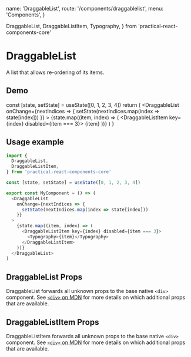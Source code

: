   name: 'DraggableList',
  route: '/components/draggablelist',
  menu: 'Components',
}


  DraggableList,
  DraggableListItem,
  Typography,
} from 'practical-react-components-core'

# DraggableList

A list that allows re-ordering of its items.

## Demo

  const [state, setState] = useState([0, 1, 2, 3, 4])
  return (
    <DraggableList
      onChange={nextIndices => {
        setState(nextIndices.map(index => state[index]))
      }}
    >
      {state.map((item, index) => (
        <DraggableListItem key={index} disabled={item === 3}>
          <Typography>{item}</Typography>
        </DraggableListItem>
      ))}
    </DraggableList>
  )
}

<DraggableDemo />

## Usage example

```typescript
import {
  DraggableList,
  DraggableListItem,
} from 'practical-react-components-core'

const [state, setState] = useState([0, 1, 2, 3, 4])

export const MyComponent = () => (
  <DraggableList
    onChange={nextIndices => {
      setState(nextIndices.map(index => state[index]))
    }}
  >
    {state.map((item, index) => (
      <DraggableListItem key={index} disabled={item === 3}>
        <Typography>{item}</Typography>
      </DraggableListItem>
    ))}
  </DraggableList>
)
```

## DraggableList Props

DraggableList forwards all unknown props to the base native `<div>` component. See
[`<div>` on MDN](https://developer.mozilla.org/en-US/docs/Web/HTML/Element/div) for more
details on which additional props that are available.

<Props of="DraggableList" />

## DraggableListItem Props

DraggableListItem forwards all unknown props to the base native `<div>` component. See
[`<div>` on MDN](https://developer.mozilla.org/en-US/docs/Web/HTML/Element/div) for more
details on which additional props that are available.

<Props of="DraggableListItem" />
